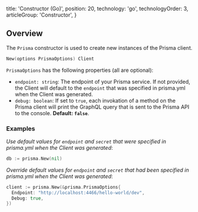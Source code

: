 
  title: 'Constructor (Go)',
  position: 20,
  technology: 'go',
  technologyOrder: 3,
  articleGroup: 'Constructor',
}

## Overview

The `Prisma` constructor is used to create new instances of the Prisma client.

```go
New(options PrismaOptions) Client
```

`PrismaOptions` has the following properties (all are optional):

- `endpoint: string`: The endpoint of your Prisma service. If not provided, the Client will default to the `endpoint` that was specified in prisma.yml when the Client was generated. 
- `debug: boolean`: If set to `true`, each invokation of a method on the Prisma client will print the GraphQL query that is sent to the Prisma API to the console. **Default: `false`**.

### Examples

_Use default values for `endpoint` and `secret` that were specified in prisma.yml when the Client was generated_:

```go
db := prisma.New(nil)
```

_Override default values for `endpoint` and `secret` that had been specified in prisma.yml when the Client was generated_:

```go
client := prisma.New(&prisma.PrismaOptions{
  Endpoint: "http://localhost:4466/hello-world/dev",
  Debug: true,
})
```
